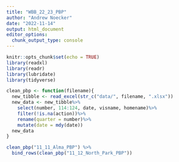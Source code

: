 ```yaml
---
title: "WBB_22_23_PBP"
author: "Andrew Noecker"
date: "2022-11-14"
output: html_document
editor_options: 
  chunk_output_type: console
---
```


```r
knitr::opts_chunk$set(echo = TRUE)
library(readxl)
library(readr)
library(lubridate)
library(tidyverse)
```



```r
clean_pbp <- function(filename){
  new_tibble <- read_excel(str_c("data/", filename, ".xlsx"))
  new_data <- new_tibble%>%
    select(number, 114:124, date, visname, homename)%>%
    filter(!is.na(action))%>%
    rename(quarter = number)%>%
    mutate(date = mdy(date))
  new_data
}

```


```r
clean_pbp("11_11_Alma_PBP") %>% 
  bind_rows(clean_pbp("11_12_North_Park_PBP"))



```


